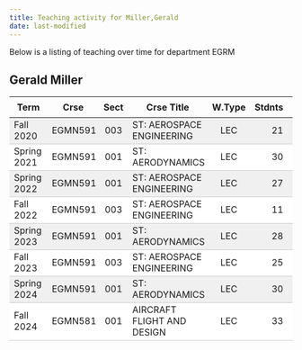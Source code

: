 ```yaml
---
title: Teaching activity for Miller,Gerald
date: last-modified
---
```


Below is a listing of teaching over time for department EGRM


## Gerald Miller

<style type="text/css">
#T_fe2b8 table {
  width: 100%;
  border-collapse: collapse;
}
#T_fe2b8 th {
  text-align: center;
  padding: 8px;
}
#T_fe2b8 td:nth-child(1) {
  padding-right: 10px;
  text-align: left;
}
#T_fe2b8 td:nth-child(2) {
  padding-right: 5px;
  text-align: left;
}
#T_fe2b8  td:nth-child(4) {
  padding-right: 5px;
  text-align: left;
}
#T_fe2b8 td:nth-child(3) {
  text-align: center;
}
#T_fe2b8  td:nth-child(5) {
  text-align: center;
}
#T_fe2b8 td:nth-child(6) {
  text-align: right;
}
#T_fe2b8  td:nth-child(7) {
  text-align: right;
}
#T_fe2b8_row0_col0, #T_fe2b8_row0_col1, #T_fe2b8_row0_col2, #T_fe2b8_row0_col3, #T_fe2b8_row0_col4, #T_fe2b8_row0_col5, #T_fe2b8_row0_col6, #T_fe2b8_row2_col0, #T_fe2b8_row2_col1, #T_fe2b8_row2_col2, #T_fe2b8_row2_col3, #T_fe2b8_row2_col4, #T_fe2b8_row2_col5, #T_fe2b8_row2_col6, #T_fe2b8_row4_col0, #T_fe2b8_row4_col1, #T_fe2b8_row4_col2, #T_fe2b8_row4_col3, #T_fe2b8_row4_col4, #T_fe2b8_row4_col5, #T_fe2b8_row4_col6, #T_fe2b8_row6_col0, #T_fe2b8_row6_col1, #T_fe2b8_row6_col2, #T_fe2b8_row6_col3, #T_fe2b8_row6_col4, #T_fe2b8_row6_col5, #T_fe2b8_row6_col6 {
  background-color: #f0f0f0;
  border-bottom: 1px solid #ccc;
}
#T_fe2b8_row1_col0, #T_fe2b8_row1_col1, #T_fe2b8_row1_col2, #T_fe2b8_row1_col3, #T_fe2b8_row1_col4, #T_fe2b8_row1_col5, #T_fe2b8_row1_col6, #T_fe2b8_row3_col0, #T_fe2b8_row3_col1, #T_fe2b8_row3_col2, #T_fe2b8_row3_col3, #T_fe2b8_row3_col4, #T_fe2b8_row3_col5, #T_fe2b8_row3_col6, #T_fe2b8_row5_col0, #T_fe2b8_row5_col1, #T_fe2b8_row5_col2, #T_fe2b8_row5_col3, #T_fe2b8_row5_col4, #T_fe2b8_row5_col5, #T_fe2b8_row5_col6, #T_fe2b8_row7_col0, #T_fe2b8_row7_col1, #T_fe2b8_row7_col2, #T_fe2b8_row7_col3, #T_fe2b8_row7_col4, #T_fe2b8_row7_col5, #T_fe2b8_row7_col6 {
  background-color: #ffffff;
  border-bottom: 1px solid #ccc;
}
</style>
<table id="T_fe2b8">
  <thead>
    <tr>
      <th id="T_fe2b8_level0_col0" class="col_heading level0 col0" >Term</th>
      <th id="T_fe2b8_level0_col1" class="col_heading level0 col1" >Crse</th>
      <th id="T_fe2b8_level0_col2" class="col_heading level0 col2" >Sect</th>
      <th id="T_fe2b8_level0_col3" class="col_heading level0 col3" >Crse Title</th>
      <th id="T_fe2b8_level0_col4" class="col_heading level0 col4" >W.Type</th>
      <th id="T_fe2b8_level0_col5" class="col_heading level0 col5" >Stdnts</th>
      <th id="T_fe2b8_level0_col6" class="col_heading level0 col6" >Hours</th>
    </tr>
  </thead>
  <tbody>
    <tr>
      <td id="T_fe2b8_row0_col0" class="data row0 col0" >Fall 2020</td>
      <td id="T_fe2b8_row0_col1" class="data row0 col1" >EGMN591</td>
      <td id="T_fe2b8_row0_col2" class="data row0 col2" >003</td>
      <td id="T_fe2b8_row0_col3" class="data row0 col3" >ST: AEROSPACE ENGINEERING</td>
      <td id="T_fe2b8_row0_col4" class="data row0 col4" >LEC</td>
      <td id="T_fe2b8_row0_col5" class="data row0 col5" >21</td>
      <td id="T_fe2b8_row0_col6" class="data row0 col6" >63</td>
    </tr>
    <tr>
      <td id="T_fe2b8_row1_col0" class="data row1 col0" >Spring 2021</td>
      <td id="T_fe2b8_row1_col1" class="data row1 col1" >EGMN591</td>
      <td id="T_fe2b8_row1_col2" class="data row1 col2" >001</td>
      <td id="T_fe2b8_row1_col3" class="data row1 col3" >ST: AERODYNAMICS</td>
      <td id="T_fe2b8_row1_col4" class="data row1 col4" >LEC</td>
      <td id="T_fe2b8_row1_col5" class="data row1 col5" >30</td>
      <td id="T_fe2b8_row1_col6" class="data row1 col6" >90</td>
    </tr>
    <tr>
      <td id="T_fe2b8_row2_col0" class="data row2 col0" >Spring 2022</td>
      <td id="T_fe2b8_row2_col1" class="data row2 col1" >EGMN591</td>
      <td id="T_fe2b8_row2_col2" class="data row2 col2" >001</td>
      <td id="T_fe2b8_row2_col3" class="data row2 col3" >ST: AEROSPACE ENGINEERING</td>
      <td id="T_fe2b8_row2_col4" class="data row2 col4" >LEC</td>
      <td id="T_fe2b8_row2_col5" class="data row2 col5" >27</td>
      <td id="T_fe2b8_row2_col6" class="data row2 col6" >81</td>
    </tr>
    <tr>
      <td id="T_fe2b8_row3_col0" class="data row3 col0" >Fall 2022</td>
      <td id="T_fe2b8_row3_col1" class="data row3 col1" >EGMN591</td>
      <td id="T_fe2b8_row3_col2" class="data row3 col2" >003</td>
      <td id="T_fe2b8_row3_col3" class="data row3 col3" >ST: AEROSPACE ENGINEERING</td>
      <td id="T_fe2b8_row3_col4" class="data row3 col4" >LEC</td>
      <td id="T_fe2b8_row3_col5" class="data row3 col5" >11</td>
      <td id="T_fe2b8_row3_col6" class="data row3 col6" >33</td>
    </tr>
    <tr>
      <td id="T_fe2b8_row4_col0" class="data row4 col0" >Spring 2023</td>
      <td id="T_fe2b8_row4_col1" class="data row4 col1" >EGMN591</td>
      <td id="T_fe2b8_row4_col2" class="data row4 col2" >001</td>
      <td id="T_fe2b8_row4_col3" class="data row4 col3" >ST: AERODYNAMICS</td>
      <td id="T_fe2b8_row4_col4" class="data row4 col4" >LEC</td>
      <td id="T_fe2b8_row4_col5" class="data row4 col5" >28</td>
      <td id="T_fe2b8_row4_col6" class="data row4 col6" >84</td>
    </tr>
    <tr>
      <td id="T_fe2b8_row5_col0" class="data row5 col0" >Fall 2023</td>
      <td id="T_fe2b8_row5_col1" class="data row5 col1" >EGMN591</td>
      <td id="T_fe2b8_row5_col2" class="data row5 col2" >003</td>
      <td id="T_fe2b8_row5_col3" class="data row5 col3" >ST: AEROSPACE ENGINEERING</td>
      <td id="T_fe2b8_row5_col4" class="data row5 col4" >LEC</td>
      <td id="T_fe2b8_row5_col5" class="data row5 col5" >25</td>
      <td id="T_fe2b8_row5_col6" class="data row5 col6" >75</td>
    </tr>
    <tr>
      <td id="T_fe2b8_row6_col0" class="data row6 col0" >Spring 2024</td>
      <td id="T_fe2b8_row6_col1" class="data row6 col1" >EGMN591</td>
      <td id="T_fe2b8_row6_col2" class="data row6 col2" >001</td>
      <td id="T_fe2b8_row6_col3" class="data row6 col3" >ST: AERODYNAMICS</td>
      <td id="T_fe2b8_row6_col4" class="data row6 col4" >LEC</td>
      <td id="T_fe2b8_row6_col5" class="data row6 col5" >30</td>
      <td id="T_fe2b8_row6_col6" class="data row6 col6" >90</td>
    </tr>
    <tr>
      <td id="T_fe2b8_row7_col0" class="data row7 col0" >Fall 2024</td>
      <td id="T_fe2b8_row7_col1" class="data row7 col1" >EGMN581</td>
      <td id="T_fe2b8_row7_col2" class="data row7 col2" >001</td>
      <td id="T_fe2b8_row7_col3" class="data row7 col3" >AIRCRAFT FLIGHT AND DESIGN</td>
      <td id="T_fe2b8_row7_col4" class="data row7 col4" >LEC</td>
      <td id="T_fe2b8_row7_col5" class="data row7 col5" >33</td>
      <td id="T_fe2b8_row7_col6" class="data row7 col6" >99</td>
    </tr>
  </tbody>
</table>


